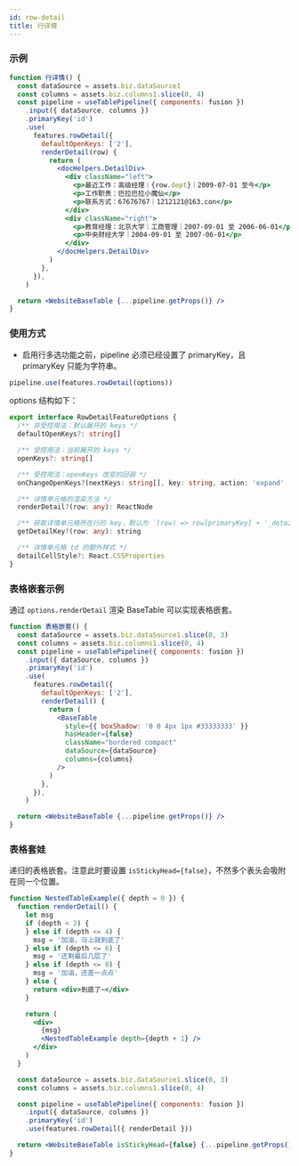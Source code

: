 ```yaml
---
id: row-detail
title: 行详情
---
```


### 示例

```jsx live
function 行详情() {
  const dataSource = assets.biz.dataSource1
  const columns = assets.biz.columns1.slice(0, 4)
  const pipeline = useTablePipeline({ components: fusion })
    .input({ dataSource, columns })
    .primaryKey('id')
    .use(
      features.rowDetail({
        defaultOpenKeys: ['2'],
        renderDetail(row) {
          return (
            <docHelpers.DetailDiv>
              <div className="left">
                <p>最近工作：高级经理｜{row.dept}｜2009-07-01 至今</p>
                <p>工作职责：巴拉巴拉小魔仙</p>
                <p>联系方式：67676767｜1212121@163.con</p>
              </div>
              <div className="right">
                <p>教育经理：北京大学｜工商管理｜2007-09-01 至 2006-06-01</p>
                <p>中央财经大学｜2004-09-01 至 2007-06-01</p>
              </div>
            </docHelpers.DetailDiv>
          )
        },
      }),
    )

  return <WebsiteBaseTable {...pipeline.getProps()} />
}
```

### 使用方式

- 启用行多选功能之前，pipeline 必须已经设置了 primaryKey，且 primaryKey 只能为字符串。

```jsx
pipeline.use(features.rowDetail(options))
```

options 结构如下：

```ts
export interface RowDetailFeatureOptions {
  /** 非受控用法：默认展开的 keys */
  defaultOpenKeys?: string[]

  /** 受控用法：当前展开的 keys */
  openKeys?: string[]

  /** 受控用法：openKeys 改变的回调 */
  onChangeOpenKeys?(nextKeys: string[], key: string, action: 'expand' | 'collapse'): void

  /** 详情单元格的渲染方法 */
  renderDetail?(row: any): ReactNode

  /** 获取详情单元格所在行的 key，默认为 `(row) => row[primaryKey] + '_detail'` */
  getDetailKey?(row: any): string

  /** 详情单元格 td 的额外样式 */
  detailCellStyle?: React.CSSProperties
}
```

### 表格嵌套示例

通过 `options.renderDetail` 渲染 BaseTable 可以实现表格嵌套。

```jsx live
function 表格嵌套() {
  const dataSource = assets.biz.dataSource1.slice(0, 3)
  const columns = assets.biz.columns1.slice(0, 4)
  const pipeline = useTablePipeline({ components: fusion })
    .input({ dataSource, columns })
    .primaryKey('id')
    .use(
      features.rowDetail({
        defaultOpenKeys: ['2'],
        renderDetail() {
          return (
            <BaseTable
              style={{ boxShadow: '0 0 4px 1px #33333333' }}
              hasHeader={false}
              className="bordered compact"
              dataSource={dataSource}
              columns={columns}
            />
          )
        },
      }),
    )

  return <WebsiteBaseTable {...pipeline.getProps()} />
}
```

### 表格套娃

递归的表格嵌套。注意此时要设置 `isStickyHead={false}`，不然多个表头会吸附在同一个位置。

```jsx live
function NestedTableExample({ depth = 0 }) {
  function renderDetail() {
    let msg
    if (depth < 2) {
    } else if (depth <= 4) {
      msg = '加油，马上就到底了'
    } else if (depth <= 6) {
      msg = '还剩最后几层了'
    } else if (depth <= 8) {
      msg = '加油，还差一点点'
    } else {
      return <div>到底了~</div>
    }

    return (
      <div>
        {msg}
        <NestedTableExample depth={depth + 1} />
      </div>
    )
  }

  const dataSource = assets.biz.dataSource1.slice(0, 3)
  const columns = assets.biz.columns1.slice(0, 4)

  const pipeline = useTablePipeline({ components: fusion })
    .input({ dataSource, columns })
    .primaryKey('id')
    .use(features.rowDetail({ renderDetail }))

  return <WebsiteBaseTable isStickyHead={false} {...pipeline.getProps()} />
}
```
